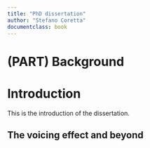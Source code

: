 ```yaml
---
title: "PhD dissertation"
author: "Stefano Coretta"
documentclass: book
---
```


# (PART) Background {-}

# Introduction

This is the introduction of the dissertation.

## The voicing effect and beyond
